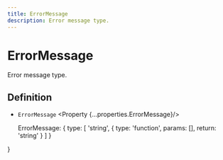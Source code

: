 ```yaml
---
title: ErrorMessage
description: Error message type.
---
```



# ErrorMessage

Error message type.

## Definition

- `ErrorMessage` <Property {...properties.ErrorMessage}/>

  ErrorMessage: {
    type: [
      'string',
      {
        type: 'function',
        params: [],
        return: 'string'
      }
    ]
  }

}
